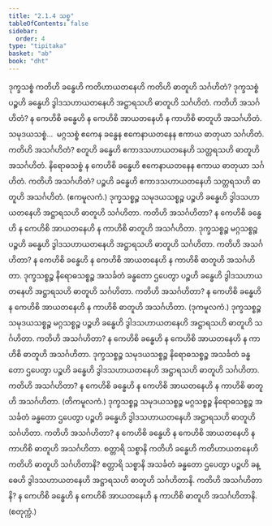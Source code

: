 ```yaml
---
title: "2.1.4 သစ္စ"
tableOfContents: false
sidebar:
  order: 4
type: "tipitaka"
basket: "ab"
book: "dht"
---
```



<DynamicBreadcrumb />

<Division number="40" book="dht" e="ch" v="31" p="8">

<Paragraph number="80" book="dht">
ဒုက္ခသစ္စံ ကတိဟိ ခန္ဓေဟိ ကတိဟာယတနေဟိ ကတိဟိ ဓာတူဟိ သင်္ဂဟိတံ? ဒုက္ခသစ္စံ ပဉ္စဟိ ခန္ဓေဟိ ဒွါဒသဟာယတနေဟိ အဋ္ဌာရသဟိ ဓာတူဟိ သင်္ဂဟိတံ. ကတိဟိ အသင်္ဂဟိတံ? န ကေဟိစိ ခန္ဓေဟိ န ကေဟိစိ အာယတနေဟိ န ကာဟိစိ ဓာတူဟိ အသင်္ဂဟိတံ.
</Paragraph>

</Division>
<Division number="41" book="dht" e="ch" v="31" p="9">

<Paragraph number="81" book="dht">
သမုဒယသစ္စံ…  မဂ္ဂသစ္စံ ဧကေန ခန္ဓေန ဧကေနာယတနေန ဧကာယ ဓာတုယာ သင်္ဂဟိတံ. ကတိဟိ အသင်္ဂဟိတံ? စတူဟိ ခန္ဓေဟိ ဧကာဒသဟာယတနေဟိ သတ္တရသဟိ ဓာတူဟိ အသင်္ဂဟိတံ.
</Paragraph>

</Division>
<Division number="42" book="dht" e="ch" v="31" p="9">

<Paragraph number="82" book="dht">
နိရောဓသစ္စံ န ကေဟိစိ ခန္ဓေဟိ ဧကေနာယတနေန ဧကာယ ဓာတုယာ သင်္ဂဟိတံ. ကတိဟိ အသင်္ဂဟိတံ? ပဉ္စဟိ ခန္ဓေဟိ ဧကာဒသဟာယတနေဟိ သတ္တရသဟိ ဓာတူဟိ အသင်္ဂဟိတံ.

</Paragraph>
</Division>

<Paragraph number="83" type="center" book="dht">
(ဧကမူလကံ.)


</Paragraph>

<Division number="43" book="dht" e="ch" v="31" p="9">

<Paragraph number="84" book="dht">
ဒုက္ခသစ္စဉ္စ သမုဒယသစ္စဉ္စ ပဉ္စဟိ ခန္ဓေဟိ ဒွါဒသဟာယတနေဟိ အဋ္ဌာရသဟိ ဓာတူဟိ သင်္ဂဟိတာ. ကတိဟိ အသင်္ဂဟိတာ? န ကေဟိစိ ခန္ဓေဟိ န ကေဟိစိ အာယတနေဟိ န ကာဟိစိ ဓာတူဟိ အသင်္ဂဟိတာ.
</Paragraph>

</Division>
<Division number="44" book="dht" e="ch" v="31" p="9">

<Paragraph number="85" book="dht">
ဒုက္ခသစ္စဉ္စ မဂ္ဂသစ္စဉ္စ ပဉ္စဟိ ခန္ဓေဟိ ဒွါဒသဟာယတနေဟိ အဋ္ဌာရသဟိ ဓာတူဟိ သင်္ဂဟိတာ. ကတိဟိ အသင်္ဂဟိတာ? န ကေဟိစိ ခန္ဓေဟိ န ကေဟိစိ အာယတနေဟိ န ကာဟိစိ ဓာတူဟိ အသင်္ဂဟိတာ.
</Paragraph>

</Division>
<Division number="45" book="dht" e="ch" v="31" p="9">

<Paragraph number="86" book="dht">
ဒုက္ခသစ္စဉ္စ နိရောဓသစ္စဉ္စ အသင်္ခတံ ခန္ဓတော ဌပေတွာ ပဉ္စဟိ ခန္ဓေဟိ ဒွါဒသဟာယတနေဟိ အဋ္ဌာရသဟိ ဓာတူဟိ သင်္ဂဟိတာ. ကတိဟိ အသင်္ဂဟိတာ? န ကေဟိစိ ခန္ဓေဟိ န ကေဟိစိ အာယတနေဟိ န ကာဟိစိ ဓာတူဟိ အသင်္ဂဟိတာ.

</Paragraph>
</Division>

<Paragraph number="87" type="center" book="dht">
(ဒုကမူလကံ.)


</Paragraph>

<Division number="46" book="dht" e="ch" v="31" p="9">

<Paragraph number="88" book="dht">
ဒုက္ခသစ္စဉ္စ သမုဒယသစ္စဉ္စ မဂ္ဂသစ္စဉ္စ ပဉ္စဟိ ခန္ဓေဟိ ဒွါဒသဟာယတနေဟိ အဋ္ဌာရသဟိ ဓာတူဟိ သင်္ဂဟိတာ. ကတိဟိ အသင်္ဂဟိတာ? န ကေဟိစိ ခန္ဓေဟိ န ကေဟိစိ အာယတနေဟိ န ကာဟိစိ ဓာတူဟိ အသင်္ဂဟိတာ.
</Paragraph>

</Division>
<Division number="47" book="dht" e="ch" v="31" p="9">

<Paragraph number="89" book="dht">
ဒုက္ခသစ္စဉ္စ သမုဒယသစ္စဉ္စ နိရောဓသစ္စဉ္စ အသင်္ခတံ ခန္ဓတော ဌပေတွာ ပဉ္စဟိ ခန္ဓေဟိ ဒွါဒသဟာယတနေဟိ အဋ္ဌာရသဟိ ဓာတူဟိ သင်္ဂဟိတာ. ကတိဟိ အသင်္ဂဟိတာ? န ကေဟိစိ ခန္ဓေဟိ န ကေဟိစိ အာယတနေဟိ န ကာဟိစိ ဓာတူဟိ အသင်္ဂဟိတာ.

</Paragraph>
</Division>

<Paragraph number="90" type="center" book="dht">
(တိကမူလကံ.)


</Paragraph>

<Division number="48" book="dht" e="ch" v="31" p="10">

<Paragraph number="91" book="dht">
ဒုက္ခသစ္စဉ္စ သမုဒယသစ္စဉ္စ မဂ္ဂသစ္စဉ္စ နိရောဓသစ္စဉ္စ အသင်္ခတံ ခန္ဓတော ဌပေတွာ ပဉ္စဟိ ခန္ဓေဟိ ဒွါဒသဟာယတနေဟိ အဋ္ဌာရသဟိ ဓာတူဟိ သင်္ဂဟိတာ. ကတိဟိ အသင်္ဂဟိတာ? န ကေဟိစိ ခန္ဓေဟိ န ကေဟိစိ အာယတနေဟိ န ကာဟိစိ ဓာတူဟိ အသင်္ဂဟိတာ.
</Paragraph>

</Division>
<Division number="49" book="dht" e="ch" v="31" p="10">

<Paragraph number="92" book="dht">
စတ္တာရိ သစ္စာနိ ကတိဟိ ခန္ဓေဟိ ကတိဟာယတနေဟိ ကတိဟိ ဓာတူဟိ သင်္ဂဟိတာနိ? စတ္တာရိ သစ္စာနိ အသင်္ခတံ ခန္ဓတော ဌပေတွာ ပဉ္စဟိ ခန္ဓေဟိ ဒွါဒသဟာယတနေဟိ အဋ္ဌာရသဟိ ဓာတူဟိ သင်္ဂဟိတာနိ. ကတိဟိ အသင်္ဂဟိတာနိ? န ကေဟိစိ ခန္ဓေဟိ န ကေဟိစိ အာယတနေဟိ န ကာဟိစိ ဓာတူဟိ အသင်္ဂဟိတာနိ.

</Paragraph>
</Division>

<Paragraph number="93" type="center" book="dht">
(စတုက္ကံ.)
</Paragraph>